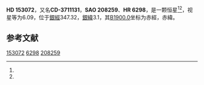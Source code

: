 {{Starbox begin
| name = HD 153072
}}
{{Starbox observe
| epoch = [[J2000.0|J2000.0]]
| constell = {{星座名待查}}<ref name=SIMBAD>{{cite web
 | url=http://simbad.u-strasbg.fr/simbad/sim-id?Ident=HR+6298
 | title =Pulsating variable Star
 | publisher=Centre de Données astronomiques de Strasbourg
 | work=SIMBAD
 | accessdate=2012-07-13}}</ref><ref name=DATA>{{cite web
 | url=http://vizier.u-strasbg.fr/viz-bin/VizieR-5?-out.add=.&-source=5050&-corr=PK=HR&-out.max=9999&HR=6298
 | title=VizieR Detailed Page
 | accessdate=2012-07-13
 | archive-date=2016-03-05
 | archive-url=https://web.archive.org/web/20160305075252/http://vizier.u-strasbg.fr/viz-bin/VizieR-5?-out.add=.&-source=5050&-corr=PK=HR&-out.max=9999&HR=6298
 | dead-url=no
 }}</ref>
| 星官 = 
| ra = {{RA|16|58|52.4}}<ref name=SIMBAD /><ref name=DATA />
| dec = {{DEC|-37|37|16}}<ref name=SIMBAD /><ref name=DATA />
| appmag_v = 6.09<ref name=SIMBAD /><ref name=DATA />
}}
{{Starbox character
| class = A3V<ref name=SIMBAD /><ref name=DATA />
| b-v = 0.19<ref name=SIMBAD /><ref name=DATA />
| u-b = 0.11<ref name=SIMBAD /><ref name=DATA />
| r-i = <ref name=SIMBAD /><ref name=DATA />
| variable = 
}}
{{Starbox astrometry
| radial_v = 0.11
| prop_mo_ra = -27
| parallax = 0.018
| p_error =
}}
{{Starbox catalog
| names =CD-3711131，[[SAO星表|SAO]] 208259，[[HD星表|HD]] 153072，[[HR星表|HR]] 6298}}
{{Starbox reference |Simbad=HR+6298}}
{{Starbox end}}

'''HD 153072'''，又名'''CD-3711131'''，'''SAO 208259'''、'''HR 6298'''，是一颗恒星<ref name=SIMBAD /><ref name=DATA />，视星等为6.09，位于[[銀道座標系|銀經]]347.32，[[銀道座標系|銀緯]]3.1，其[[B1900.0|B1900.0]]坐标为赤經{{RA|16|52|6.1}}，赤緯{{DEC|-37|3.1|53}}。

== 参考文献 ==
{{reflist}}

{{star-stub}}

[[Category:HD和HDE天體|153072]]
[[Category:HR天體|6298]]
[[Category:SAO天體|208259]]